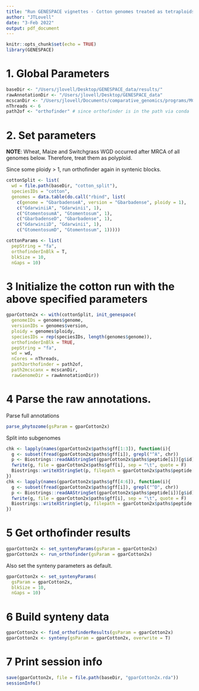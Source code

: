 ```yaml
---
title: "Run GENESPACE vignettes - Cotton genomes treated as tetraploids"
author: "JTLovell"
date: "3-Feb 2022"
output: pdf_document
---
```


```r
knitr::opts_chunk$set(echo = TRUE)
library(GENESPACE)
```

# 1. Global Parameters

```r
baseDir <- "/Users/jlovell/Desktop/GENESPACE_data/results/"
rawAnnotationDir <- "/Users/jlovell/Desktop/GENESPACE_data"
mcscanDir <- "/Users/jlovell/Documents/comparative_genomics/programs/MCScanX"
nThreads <- 6
path2of <- "orthofinder" # since orthofinder is in the path via conda
```


# 2. Set parameters

**NOTE**: Wheat, Maize and Switchgrass WGD occurred after MRCA of all genomes below. Therefore, treat them as polyploid.

Since some ploidy > 1, run orthofinder again in syntenic blocks. 

```r
cottonSplit <- list(
  wd = file.path(baseDir, "cotton_split"),
  speciesIDs = "cotton",
  genomes = data.table(do.call("rbind", list(
    c(genome = "GbarbadenseA", version = "Gbarbadense", ploidy = 1),
    c("GdarwiniiA", "Gdarwinii", 1),
    c("GtomentosumA", "Gtomentosum", 1),
    c("GbarbadenseD", "Gbarbadense", 1),
    c("GdarwiniiD", "Gdarwinii", 1),
    c("GtomentosumD", "Gtomentosum", 1)))))

cottonParams <- list(
  pepString = "fa",
  orthofinderInBlk = T,
  blkSize = 10,
  nGaps = 10)
```

# 3 Initialize the cotton run with the above specified parameters

```r
gparCotton2x <- with(cottonSplit, init_genespace(
  genomeIDs = genomes$genome,
  versionIDs = genomes$version,
  ploidy = genomes$ploidy,
  speciesIDs = rep(speciesIDs, length(genomes$genome)),
  orthofinderInBlk = TRUE,
  pepString = "fa",
  wd = wd,
  nCores = nThreads,
  path2orthofinder = path2of,
  path2mcscanx = mcscanDir,
  rawGenomeDir = rawAnnotationDir))
```

# 4 Parse the raw annotations. 

Parse full annotations

```r
parse_phytozome(gsParam = gparCotton2x)
```

Split into subgenomes

```r
chk <- lapply(names(gparCotton2x$paths$gff[1:3]), function(i){
  g <- subset(fread(gparCotton2x$paths$gff[i]), grepl("^A", chr))
  p <- Biostrings::readAAStringSet(gparCotton2x$paths$peptide[i])[g$id]
  fwrite(g, file = gparCotton2x$paths$gff[i], sep = "\t", quote = F)
  Biostrings::writeXStringSet(p, filepath = gparCotton2x$paths$peptide[i])
})
chk <- lapply(names(gparCotton2x$paths$gff[4:6]), function(i){
  g <- subset(fread(gparCotton2x$paths$gff[i]), grepl("^D", chr))
  p <- Biostrings::readAAStringSet(gparCotton2x$paths$peptide[i])[g$id]
  fwrite(g, file = gparCotton2x$paths$gff[i], sep = "\t", quote = F)
  Biostrings::writeXStringSet(p, filepath = gparCotton2x$paths$peptide[i])
})
```

# 5 Get orthofinder results

```r
gparCotton2x <- set_syntenyParams(gsParam = gparCotton2x)
gparCotton2x <- run_orthofinder(gsParam = gparCotton2x)
```

Also set the synteny parameters as default. 

```r
gparCotton2x <- set_syntenyParams(
  gsParam = gparCotton2x,   
  blkSize = 10,
  nGaps = 10)
```

# 6 Build synteny data

```r
gparCotton2x <- find_orthofinderResults(gsParam = gparCotton2x)
gparCotton2x <- synteny(gsParam = gparCotton2x, overwrite = T)
```

# 7 Print session info

```r
save(gparCotton2x, file = file.path(baseDir, "gparCotton2x.rda"))
sessionInfo()
```
